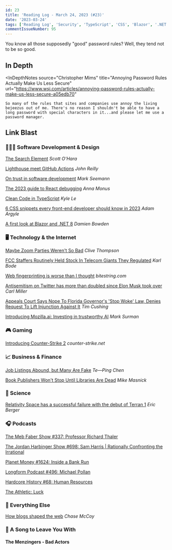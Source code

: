 ```yaml
---
id: 23
title: 'Reading Log - March 24, 2023 (#23)'
date: '2023-03-24'
tags: ['Reading Log', 'Security', 'TypeScript', 'CSS', 'Blazor', '.NET']
commentIssueNumber: 95
---
```


You know all those supposedly "good" password rules? Well, they tend not to be so good.

## In Depth

<InDepthNotes
    source="Christopher Mims"
    title="Annoying Password Rules Actually Make Us Less Secure"
    url="https://www.wsj.com/articles/annoying-password-rules-actually-make-us-less-secure-a05edb70"
>
    So many of the rules that sites and companies use annoy the living bejeezus out of me. There's no reason I shouldn't be able to have a long password with special characters in it...and please let me use a password manager.
</InDepthNotes>

## Link Blast

### 👨🏼‍💻 Software Development & Design

[The Search Element](https://www.scottohara.me/blog/2023/03/24/search-element.html) *Scott O'Hara*

[Lighthouse meet GitHub Actions](https://johnnyreilly.com/lighthouse-meet-github-actions) *John Reilly*

[On trust in software development](https://blog.ploeh.dk/2023/03/20/on-trust-in-software-development/) *Mark Seemann*

[The 2023 guide to React debugging](https://raygun.com/blog/react-debugging-guide/) *Anna Monus*

[Clean Code in TypeScript](https://javascript.plainenglish.io/clean-code-in-typescript-a183d43f3bf0) *Kyle Le*

[6 CSS snippets every front-end developer should know in 2023](https://web.dev/6-css-snippets-every-front-end-developer-should-know-in-2023/) *Adam Argyle*

[A first look at Blazor and .NET 8](https://damienbod.com/2023/03/20/a-first-look-at-blazor-and-net-8/) *Damien Bowden*

### 🖥 Technology & the Internet

[Maybe Zoom Parties Weren't So Bad](https://clivethompson.medium.com/maybe-zoom-parties-werent-so-bad-e5e57e1c869c) *Clive Thompson*

[FCC Staffers Routinely Held Stock In Telecom Giants They Regulated](https://www.techdirt.com/2023/03/20/fcc-staffers-routinely-held-stock-in-telecom-giants-they-regulated/) *Karl Bode*

[Web fingerprinting is worse than I thought](https://www.bitestring.com/posts/2023-03-19-web-fingerprinting-is-worse-than-I-thought.html) *bitestring.com*

[Antisemitism on Twitter has more than doubled since Elon Musk took over](https://arstechnica.com/tech-policy/2023/03/antisemitism-on-twitter-has-more-than-doubled-since-elon-musk-took-over/) *Carl Miller*

[Appeals Court Says Nope To Florida Governor's 'Stop Woke' Law, Denies Request To Lift Injunction Against It](https://www.techdirt.com/2023/03/21/appeals-court-says-nope-to-florida-governors-stop-woke-law-denies-request-to-lift-injunction-against-it/) *Tim Cushing*

[Introducing Mozilla.ai: Investing in trustworthy AI](https://blog.mozilla.org/en/mozilla/introducing-mozilla-ai-investing-in-trustworthy-ai/) *Mark Surman*

### 🎮 Gaming

[Introducing Counter-Strike 2](https://www.counter-strike.net/cs2) *counter-strike.net*

### 📈 Business & Finance

[Job Listings Abound, but Many Are Fake](https://www.wsj.com/articles/that-plum-job-listing-may-just-be-a-ghost-3aafc794) *Te—Ping Chen*

[Book Publishers Won't Stop Until Libraries Are Dead](https://www.techdirt.com/2023/03/22/book-publishers-wont-stop-until-libraries-are-dead/) *Mike Masnick*

### 🔬 Science

[Relativity Space has a successful failure with the debut of Terran 1](https://arstechnica.com/science/2023/03/relativity-space-has-a-successful-failure-with-the-debut-of-terran-1/) *Eric Berger*

### 🎧 Podcasts

[The Meb Faber Show #337: Professor Richard Thaler](https://mebfaber.com/2021/08/04/e337-richard-thaler/)

[The Jordan Harbinger Show #698: Sam Harris | Rationally Confronting the Irrational](https://www.jordanharbinger.com/sam-harris-rationally-confronting-the-irrational/)

[Planet Money #1624: Inside a Bank Run](https://www.npr.org/2023/03/21/1164979588/svb-collapse-bailout-startup-founder)

[Longform Podcast #496: Michael Pollan](https://longform.org/posts/longform-podcast-496-michael-pollan)

[Hardcore History #68: Human Resources](https://www.dancarlin.com/product/hardcore-history-68-blitz-human-resources/)

[The Athletic: Luck](https://theathletic.com/podcast/278-luck/)

### 🎒 Everything Else

[How blogs shaped the web](https://chasem.co/2023/03/weblogs-as-a-form/) *Chase McCoy*

### 🎵 A Song to Leave You With

#### The Menzingers - Bad Actors

<YouTubeEmbed
    id="N1XBswrzOV8"
    title="The Menzingers - Bad Actors"
/>
